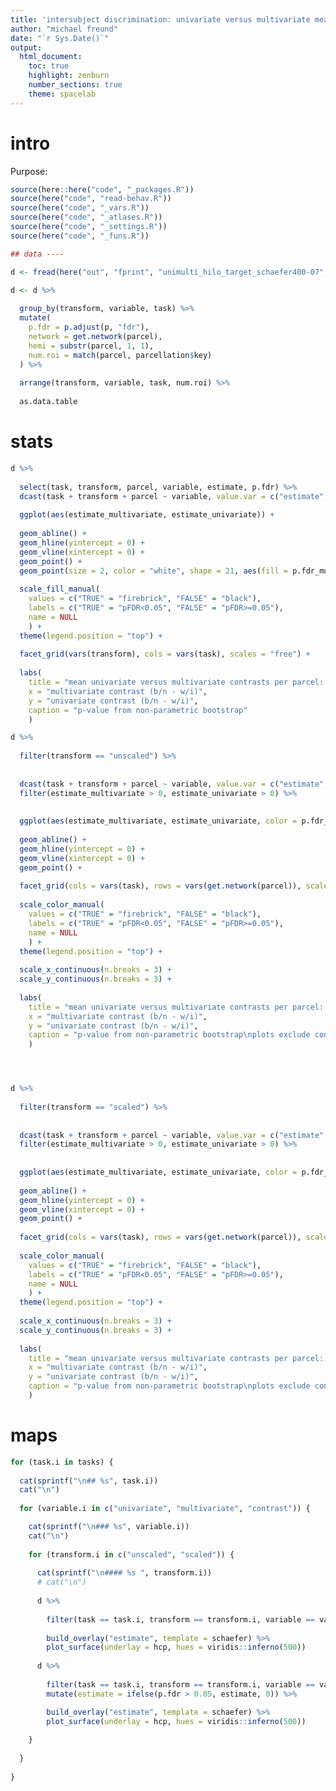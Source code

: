 ```yaml
---
title: 'intersubject discrimination: univariate versus multivariate measures'
author: "michael freund"
date: "`r Sys.Date()`"
output:
  html_document:
    toc: true
    highlight: zenburn
    number_sections: true
    theme: spacelab
---
```



# intro

Purpose: 




```r

source(here::here("code", "_packages.R"))
source(here("code", "read-behav.R"))
source(here("code", "_vars.R"))
source(here("code", "_atlases.R"))
source(here("code", "_settings.R"))
source(here("code", "_funs.R"))

## data ----

d <- fread(here("out", "fprint", "unimulti_hilo_target_schaefer400-07", "idi_group.csv"))

d <- d %>%
  
  group_by(transform, variable, task) %>%
  mutate(
    p.fdr = p.adjust(p, "fdr"),
    network = get.network(parcel),
    hemi = substr(parcel, 1, 1),
    num.roi = match(parcel, parcellation$key)
  ) %>%
  
  arrange(transform, variable, task, num.roi) %>%
  
  as.data.table


```

# stats

```r

d %>%
  
  select(task, transform, parcel, variable, estimate, p.fdr) %>%
  dcast(task + transform + parcel ~ variable, value.var = c("estimate", "p.fdr")) %>%
  
  ggplot(aes(estimate_multivariate, estimate_univariate)) +
  
  geom_abline() +
  geom_hline(yintercept = 0) +
  geom_vline(xintercept = 0) +
  geom_point() +
  geom_point(size = 2, color = "white", shape = 21, aes(fill = p.fdr_multivariate < 0.05 | p.fdr_univariate < 0.05)) +
  
  scale_fill_manual(
    values = c("TRUE" = "firebrick", "FALSE" = "black"), 
    labels = c("TRUE" = "pFDR<0.05", "FALSE" = "pFDR>=0.05"),
    name = NULL
    ) +
  theme(legend.position = "top") +
  
  facet_grid(vars(transform), cols = vars(task), scales = "free") +
  
  labs(
    title = "mean univariate versus multivariate contrasts per parcel: scaled", 
    x = "multivariate contrast (b/n - w/i)", 
    y = "univariate contrast (b/n - w/i)",
    caption = "p-value from non-parametric bootstrap"
    )


```

```r

d %>%
  
  filter(transform == "unscaled") %>%
  
  
  dcast(task + transform + parcel ~ variable, value.var = c("estimate", "p.fdr")) %>%
  filter(estimate_multivariate > 0, estimate_univariate > 0) %>%
  
  
  ggplot(aes(estimate_multivariate, estimate_univariate, color = p.fdr_contrast < 0.05)) +
  
  geom_abline() +
  geom_hline(yintercept = 0) +
  geom_vline(xintercept = 0) +
  geom_point() +
  
  facet_grid(cols = vars(task), rows = vars(get.network(parcel)), scales = "free") +
  
  scale_color_manual(
    values = c("TRUE" = "firebrick", "FALSE" = "black"), 
    labels = c("TRUE" = "pFDR<0.05", "FALSE" = "pFDR>=0.05"),
    name = NULL
    ) +
  theme(legend.position = "top") +
  
  scale_x_continuous(n.breaks = 3) +
  scale_y_continuous(n.breaks = 3) +
  
  labs(
    title = "mean univariate versus multivariate contrasts per parcel: unscaled", 
    x = "multivariate contrast (b/n - w/i)", 
    y = "univariate contrast (b/n - w/i)",
    caption = "p-value from non-parametric bootstrap\nplots exclude contrasts<0"
    )




d %>%
  
  filter(transform == "scaled") %>%
  
  
  dcast(task + transform + parcel ~ variable, value.var = c("estimate", "p.fdr")) %>%
  filter(estimate_multivariate > 0, estimate_univariate > 0) %>%
  
  
  ggplot(aes(estimate_multivariate, estimate_univariate, color = p.fdr_contrast < 0.05)) +
  
  geom_abline() +
  geom_hline(yintercept = 0) +
  geom_vline(xintercept = 0) +
  geom_point() +
  
  facet_grid(cols = vars(task), rows = vars(get.network(parcel)), scales = "free") +
  
  scale_color_manual(
    values = c("TRUE" = "firebrick", "FALSE" = "black"), 
    labels = c("TRUE" = "pFDR<0.05", "FALSE" = "pFDR>=0.05"),
    name = NULL
    ) +
  theme(legend.position = "top") +
  
  scale_x_continuous(n.breaks = 3) +
  scale_y_continuous(n.breaks = 3) +
  
  labs(
    title = "mean univariate versus multivariate contrasts per parcel: scaled", 
    x = "multivariate contrast (b/n - w/i)", 
    y = "univariate contrast (b/n - w/i)",
    caption = "p-value from non-parametric bootstrap\nplots exclude contrasts<0"
    )


```



# maps

```r


for (task.i in tasks) {
  
  cat(sprintf("\n## %s", task.i))
  cat("\n")
  
  for (variable.i in c("univariate", "multivariate", "contrast")) {

    cat(sprintf("\n### %s", variable.i))
    cat("\n")
    
    for (transform.i in c("unscaled", "scaled")) {
      
      cat(sprintf("\n#### %s ", transform.i))
      # cat("\n")
      
      d %>%
        
        filter(task == task.i, transform == transform.i, variable == variable.i) %>%
    
        build_overlay("estimate", template = schaefer) %>%
        plot_surface(underlay = hcp, hues = viridis::inferno(500))
      
      d %>%
        
        filter(task == task.i, transform == transform.i, variable == variable.i) %>%
        mutate(estimate = ifelse(p.fdr > 0.05, estimate, 0)) %>%

        build_overlay("estimate", template = schaefer) %>%
        plot_surface(underlay = hcp, hues = viridis::inferno(500))
      
    }
    
  }
    
}


```


